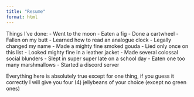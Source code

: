 ```yaml
---
title: "Resume"
format: html
---
```


Things I've done: - Went to the moon - Eaten a fig - Done a cartwheel - Fallen on my butt - Learned how to read an analogue clock - Legally changed my name - Made a mighty fine smoked gouda - Lied only once on this list - Looked mighty fine in a leather jacket - Made several colossal social blunders - Slept in super super late on a school day - Eaten one too many marshmallows - Started a discord server

Everything here is absolutely true except for one thing, if you guess it correctly I will give you four (4) jellybeans of your choice (except no green ones)
